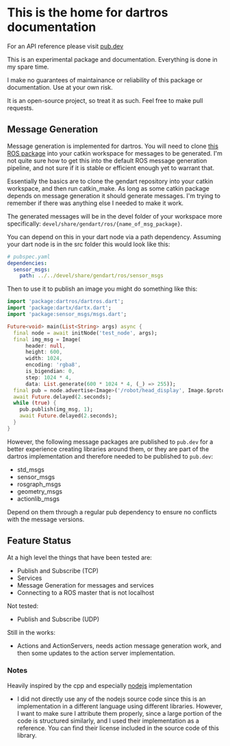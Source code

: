 # This is the home for dartros documentation

For an API reference please visit [pub.dev](https://pub.dev/dartros)

This is an experimental package and documentation. Everything is done in my spare time.

I make no guarantees of maintainance or reliability of this package or documentation.
Use at your own risk.

It is an open-source project, so treat it as such. Feel free to make pull requests.

## Message Generation

Message generation is implemented for dartros. You will need to clone [this ROS package](https://github.com/TimWhiting/gendart)
into your catkin workspace for messages to be generated. I'm not quite sure how to get this into the default ROS message generation pipeline, and not sure if it is stable or efficient enough yet to warrant that.

Essentially the basics are to clone the gendart repository into your catkin workspace, and then run catkin_make. As long as some catkin package depends on message generation it should generate messages. I'm trying to remember if there was anything else I needed to make it work.

The generated messages will be in the devel folder of your workspace more specifically: `devel/share/gendart/ros/{name_of_msg_package}`.

You can depend on this in your dart node via a path dependency.
Assuming your dart node is in the src folder this would look like this:

```yaml
# pubspec.yaml
dependencies:
  sensor_msgs:
    path: ../../devel/share/gendart/ros/sensor_msgs
```

Then to use it to publish an image you might do something like this:

```dart
import 'package:dartros/dartros.dart';
import 'package:dartx/dartx.dart';
import 'package:sensor_msgs/msgs.dart';

Future<void> main(List<String> args) async {
  final node = await initNode('test_node', args);
  final img_msg = Image(
      header: null,
      height: 600,
      width: 1024,
      encoding: 'rgba8',
      is_bigendian: 0,
      step: 1024 * 4,
      data: List.generate(600 * 1024 * 4, (_) => 255));
  final pub = node.advertise<Image>('/robot/head_display', Image.$prototype);
  await Future.delayed(2.seconds);
  while (true) {
    pub.publish(img_msg, 1);
    await Future.delayed(2.seconds);
  }
}
```

However, the following message packages are published to `pub.dev` for a better experience creating libraries around them, or they are part of the dartros implementation and therefore needed to be published to `pub.dev`:

- std_msgs
- sensor_msgs
- rosgraph_msgs
- geometry_msgs
- actionlib_msgs

Depend on them through a regular pub dependency to ensure no conflicts with the message versions.

## Feature Status

At a high level the things that have been tested are:

- Publish and Subscribe (TCP)
- Services
- Message Generation for messages and services
- Connecting to a ROS master that is not localhost

Not tested:

- Publish and Subscribe (UDP)

Still in the works:

- Actions and ActionServers, needs action message generation work, and then some updates to the action server implementation.

### Notes

Heavily inspired by the cpp and especially [nodejs](https://github.com/RethinkRobotics-opensource/rosnodejs) implementation

- I did not directly use any of the nodejs source code since this is an implementation in a different language using different libraries.
  However, I want to make sure I attribute them properly, since a large portion of the code is structured similarly, and I used their
  implementation as a reference. You can find their license included in the source code of this library.
